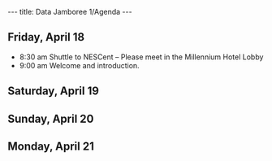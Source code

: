 ---
title: Data Jamboree 1/Agenda
---

==Friday, April 18==

* 8:30 am Shuttle to NESCent – Please meet in the Millennium Hotel Lobby
*9:00 am  Welcome and introduction.

==Saturday, April 19==

==Sunday, April 20==

==Monday, April 21==